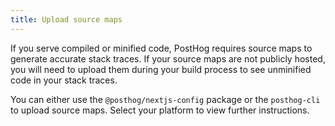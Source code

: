 ```yaml
---
title: Upload source maps
---
```




If you serve compiled or minified code, PostHog requires source maps to generate accurate stack traces. If your source maps are not publicly hosted, you will need to upload them during your build process to see unminified code in your stack traces. 

You can either use the `@posthog/nextjs-config` package or the `posthog-cli` to upload source maps. Select your platform to view further instructions.

<UploadSourceMapPlatforms />

